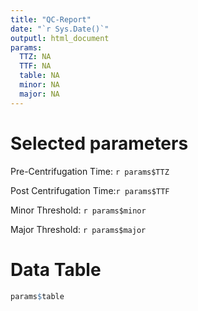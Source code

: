 ```yaml
---
title: "QC-Report"
date: "`r Sys.Date()`"
outputl: html_document
params:
  TTZ: NA
  TTF: NA
  table: NA
  minor: NA
  major: NA
---
```

# Selected parameters
Pre-Centrifugation Time: `r params$TTZ`

Post Centrifugation Time:`r params$TTF`

Minor Threshold: `r params$minor`

Major Threshold: `r params$major`

# Data Table
``` r
params$table
```
